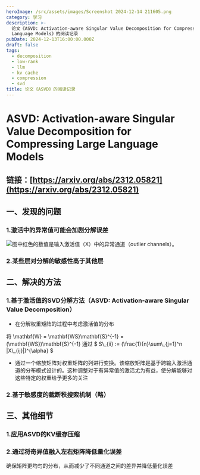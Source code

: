```yaml
---
heroImage: /src/assets/images/Screenshot 2024-12-14 211605.png
category: 学习
description: >-
  论文《ASVD: Activation-aware Singular Value Decomposition for Compressing Large
  Language Models》的阅读记录
pubDate: 2024-12-13T16:00:00.000Z
draft: false
tags:
  - decomposition
  - low-rank
  - llm
  - kv cache
  - compression
  - svd
title: 论文《ASVD》的阅读记录
---
```


# ASVD: Activation-aware Singular Value Decomposition for Compressing Large Language Models

## 链接：[https://arxiv.org/abs/2312.05821](https://arxiv.org/abs/2312.05821)

## 一、发现的问题

### 1.激活中的异常值可能会加剧分解误差

![](</src/assets/images/Screenshot 2024-12-14 215257.png>)图中红色的数值是输入激活值（X）中的异常通道（outlier channels）。

### 2.某些层对分解的敏感性高于其他层

## 二、解决的方法

### 1.基于激活值的SVD分解方法（ASVD: Activation-aware Singular Value Decomposition）

* 在分解权重矩阵的过程中考虑激活值的分布

将 \mathbf{W} = \mathbf{WS}\mathbf{S}^{-1} = (\mathbf{WS})\mathbf{S}^{-1} 
通过 $ S\\\_{ii} := (\frac{1}{n}\sum\\\_{j=1}^n |X\\\_{ij}|)^{\alpha} $ 

* 通过一个缩放矩阵对权重矩阵的列进行变换。该缩放矩阵是基于跨输入激活通道的分布模式设计的。这种调整对于有异常值的激活尤为有益，使分解能够对这些特定的权重给予更多的关注

### 2.基于敏感度的截断秩搜索机制（略）

## 三、其他细节

### 1.应用ASVD的KV缓存压缩

### 2.通过将奇异值融入左右矩阵降低量化误差

确保矩阵更均匀的分布，从而减少了不同通道之间的差异并降低量化误差


